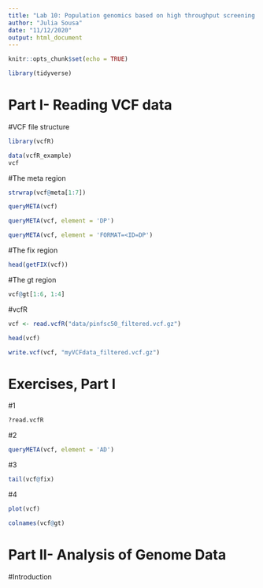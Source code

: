 ```yaml
---
title: "Lab 10: Population genomics based on high throughput screening (HTS)"
author: "Julia Sousa"
date: "11/12/2020"
output: html_document
---
```


```r
knitr::opts_chunk$set(echo = TRUE)
```


```r
library(tidyverse)
```


# Part I- Reading VCF data


#VCF file structure

```r
library(vcfR)
```

```r

data(vcfR_example)
vcf

```

#The meta region

```r
strwrap(vcf@meta[1:7])
```

```r
queryMETA(vcf)
```

```r
queryMETA(vcf, element = 'DP')
```

```r
queryMETA(vcf, element = 'FORMAT=<ID=DP')
```

#The fix region

```r
head(getFIX(vcf))
```

#The gt region

```r
vcf@gt[1:6, 1:4]
```

#vcfR

```r
vcf <- read.vcfR("data/pinfsc50_filtered.vcf.gz")

```

```r

head(vcf)

```

```r

write.vcf(vcf, "myVCFdata_filtered.vcf.gz")

```

# Exercises, Part I

#1

```r

?read.vcfR

```


#2

```r

queryMETA(vcf, element = 'AD')

```

#3

```r

tail(vcf@fix)

```

#4

```r

plot(vcf)

```

```r

colnames(vcf@gt)

```


# Part II- Analysis of Genome Data

#Introduction

#

























